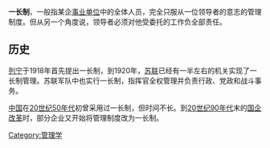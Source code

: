 '''一长制'''，一般指某企[[事业单位|事业单位]]中的全体人员，完全只服从一位领导者的意志的管理制度。但从另一个角度说，领导者必须对他受委托的工作负全部责任。

== 历史 ==
[[列宁|列宁]]于1918年首先提出一长制，到1920年，[[苏联|苏联]]已经有一半左右的机关实现了一长制管理。苏联军队中也实行一长制，指挥官全权管理并负责行政、党政和战斗事务。

[[中国|中国]]在[[20世纪50年代|20世纪50年代]]初曾采用过一长制，但时间不长。到[[20世纪90年代|20世纪90年代]]末的[[国企改革|国企改革]]时，部分企业又开始将管理制度改为一长制。
{{Mgmt-stub}}

[[Category:管理学|Category:管理学]]